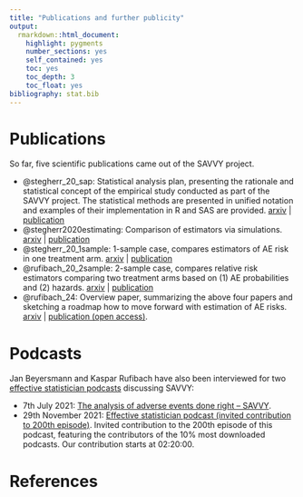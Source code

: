 ```yaml
---
title: "Publications and further publicity"
output: 
  rmarkdown::html_document:
    highlight: pygments
    number_sections: yes
    self_contained: yes
    toc: yes
    toc_depth: 3
    toc_float: yes
bibliography: stat.bib
---
```


# Publications

So far, five scientific publications came out of the SAVVY project.

-   @stegherr_20_sap: Statistical analysis plan, presenting the rationale and statistical concept of the empirical study conducted as part of the SAVVY project. The statistical methods are presented in unified notation and examples of their implementation in R and SAS are provided. [arxiv](https://arxiv.org/abs/1912.00263) \| [publication](https://doi.org/10.1002/bimj.201900347)
-   @stegherr2020estimating: Comparison of estimators via simulations. [arxiv](https://arxiv.org/abs/2001.05709) \| [publication](https://doi.org/10.1002/pst.2130)
-   @stegherr_20_1sample: 1-sample case, compares estimators of AE risk in one treatment arm. [arxiv](https://arxiv.org/abs/2008.07883) \| [publication](https://doi.org/10.1186/s13063-021-05354-x)
-   @rufibach_20_2sample: 2-sample case, compares relative risk estimators comparing two treatment arms based on (1) AE probabilities and (2) hazards. [arxiv](https://arxiv.org/abs/2008.07881) \| [publication](https://doi.org/10.1080/19466315.2022.2144944)
-   @rufibach_24: Overview paper, summarizing the above four papers and sketching a roadmap how to move forward with estimation of AE risks. [arxiv](https://arxiv.org/abs/2402.17692) \| [publication (open access)](https://doi.org/10.1186/s13063-024-08186-7).

# Podcasts

Jan Beyersmann and Kaspar Rufibach have also been interviewed for two [effective statistician podcasts](https://theeffectivestatistician.com) discussing SAVVY:

-   7th July 2021: [The analysis of adverse events done right -- SAVVY](https://theeffectivestatistician.com/the-analysis-of-adverse-events-done-right-savvy/).
-   29th November 2021: [Effective statistician podcast (invited contribution to 200th episode)](https://theeffectivestatistician.com/200th-episode/). Invited contribution to the 200th episode of this podcast, featuring the contributors of the 10% most downloaded podcasts. Our contribution starts at 02:20:00.

# References
